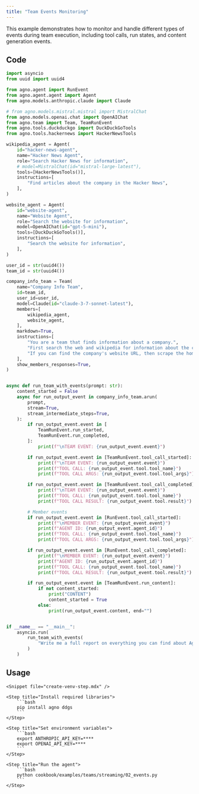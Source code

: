 ```yaml
---
title: "Team Events Monitoring"
---
```


This example demonstrates how to monitor and handle different types of events during team execution, including tool calls, run states, and content generation events.

## Code

```python cookbook/examples/teams/streaming/02_events.py
import asyncio
from uuid import uuid4

from agno.agent import RunEvent
from agno.agent.agent import Agent
from agno.models.anthropic.claude import Claude

# from agno.models.mistral.mistral import MistralChat
from agno.models.openai.chat import OpenAIChat
from agno.team import Team, TeamRunEvent
from agno.tools.duckduckgo import DuckDuckGoTools
from agno.tools.hackernews import HackerNewsTools

wikipedia_agent = Agent(
    id="hacker-news-agent",
    name="Hacker News Agent",
    role="Search Hacker News for information",
    # model=MistralChat(id="mistral-large-latest"),
    tools=[HackerNewsTools()],
    instructions=[
        "Find articles about the company in the Hacker News",
    ],
)

website_agent = Agent(
    id="website-agent",
    name="Website Agent",
    role="Search the website for information",
    model=OpenAIChat(id="gpt-5-mini"),
    tools=[DuckDuckGoTools()],
    instructions=[
        "Search the website for information",
    ],
)

user_id = str(uuid4())
team_id = str(uuid4())

company_info_team = Team(
    name="Company Info Team",
    id=team_id,
    user_id=user_id,
    model=Claude(id="claude-3-7-sonnet-latest"),
    members=[
        wikipedia_agent,
        website_agent,
    ],
    markdown=True,
    instructions=[
        "You are a team that finds information about a company.",
        "First search the web and wikipedia for information about the company.",
        "If you can find the company's website URL, then scrape the homepage and the about page.",
    ],
    show_members_responses=True,
)


async def run_team_with_events(prompt: str):
    content_started = False
    async for run_output_event in company_info_team.arun(
        prompt,
        stream=True,
        stream_intermediate_steps=True,
    ):
        if run_output_event.event in [
            TeamRunEvent.run_started,
            TeamRunEvent.run_completed,
        ]:
            print(f"\nTEAM EVENT: {run_output_event.event}")

        if run_output_event.event in [TeamRunEvent.tool_call_started]:
            print(f"\nTEAM EVENT: {run_output_event.event}")
            print(f"TOOL CALL: {run_output_event.tool.tool_name}")
            print(f"TOOL CALL ARGS: {run_output_event.tool.tool_args}")

        if run_output_event.event in [TeamRunEvent.tool_call_completed]:
            print(f"\nTEAM EVENT: {run_output_event.event}")
            print(f"TOOL CALL: {run_output_event.tool.tool_name}")
            print(f"TOOL CALL RESULT: {run_output_event.tool.result}")

        # Member events
        if run_output_event.event in [RunEvent.tool_call_started]:
            print(f"\nMEMBER EVENT: {run_output_event.event}")
            print(f"AGENT ID: {run_output_event.agent_id}")
            print(f"TOOL CALL: {run_output_event.tool.tool_name}")
            print(f"TOOL CALL ARGS: {run_output_event.tool.tool_args}")

        if run_output_event.event in [RunEvent.tool_call_completed]:
            print(f"\nMEMBER EVENT: {run_output_event.event}")
            print(f"AGENT ID: {run_output_event.agent_id}")
            print(f"TOOL CALL: {run_output_event.tool.tool_name}")
            print(f"TOOL CALL RESULT: {run_output_event.tool.result}")

        if run_output_event.event in [TeamRunEvent.run_content]:
            if not content_started:
                print("CONTENT")
                content_started = True
            else:
                print(run_output_event.content, end="")


if __name__ == "__main__":
    asyncio.run(
        run_team_with_events(
            "Write me a full report on everything you can find about Agno, the company building AI agent infrastructure.",
        )
    )
```

## Usage

<Steps>

    <Snippet file="create-venv-step.mdx" />

    <Step title="Install required libraries">
        ```bash
        pip install agno ddgs
        ```
    </Step>

    <Step title="Set environment variables">
        ```bash
        export ANTHROPIC_API_KEY=****
        export OPENAI_API_KEY=****
        ```
    </Step>

    <Step title="Run the agent">
        ```bash
        python cookbook/examples/teams/streaming/02_events.py
        ```
    </Step>

</Steps>
